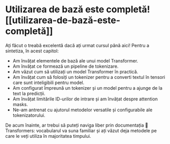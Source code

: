 # Utilizarea de bază este completă![[utilizarea-de-bază-este-completă]]

<CourseFloatingBanner
    chapter={2}
    classNames="absolute z-10 right-0 top-0"
/>
 
Ați făcut o treabă excelentă dacă ați urmat cursul până aici! Pentru a sintetiza, în acest capitol:

- Am învățat elementele de bază ale unui model Transformer.
- Am învățat ce formează un pipeline de tokenizare.
- Am văzut cum să utilizați un model Transformer în practică.
- Am învățat cum să folosiți un tokenizer pentru a converti textul în tensori care sunt inteligibili pentru model.
- Am configurat împreună un tokenizer și un model pentru a ajunge de la text la predicții.
- Am învățat limitările ID-urilor de intrare și am învățat despre attention masks.
- Ne-am antrenat cu ajutorul metodelor versatile și configurabile ale tokenizatorului.

De acum înainte, ar trebui să puteți naviga liber prin documentația 🤗 Transformers: vocabularul va suna familiar și ați văzut deja metodele pe care le veți utiliza în majoritatea timpului.